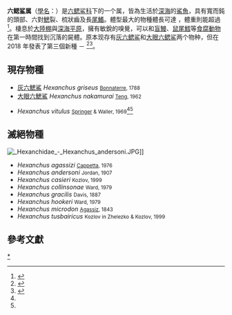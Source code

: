 {{automatic taxobox
| name = 六鳃鲨属
| fossil_range = [[錫內穆階|錫內穆階]] - [[全新世|現今]]<ref>{{cite journal |last=Sepkoski |first=Jack |authorlink= |coauthors= |title=A compendium of fossil marine animal genera (Chondrichthyes entry) |journal=Bulletins of American Paleontology |volume=364 |issue= |page=560 |publisher= |location= |year=2002 |url=http://strata.ummp.lsa.umich.edu/jack/showgenera.php?taxon=575&rank=class |doi= |id= |accessdate=2008-01-09 |deadurl=yes |archiveurl=https://web.archive.org/web/20110930154826/http://strata.ummp.lsa.umich.edu/jack/showgenera.php?taxon=575&rank=class |archivedate=2011-09-30 |df= }}</ref> {{Fossil range|196|0}} 
| image = Hexanchus griseus (Bluntnose sixgill shark).gif
| image_width = 250px
| image_caption = [[灰六鰓鯊|灰六鰓鯊]] ''Hexanchus griseus''
| taxon = Hexanchus
| authority = [[康斯坦丁·萨米埃尔·拉菲内克-施马尔茨|Rafinesque]], 1810
| subdivision_ranks = [[種|種]]
| subdivision = 見內文
}}
'''六鳃鲨属'''（[[學名|學名]]：'''''{{lang|la|Hexanchus}}'''''）是[[六鳃鲨科|六鳃鲨科]]下的一个属，皆為生活於[[深海|深海]]的[[鯊魚|鯊魚]]，具有寬而鈍的頭部、六對[[鰓|鰓]]裂、梳狀齒及長[[尾鰭|尾鰭]]。體型最大的物種體長可達 {{convert|8|m|ft|abbr=on}}，體重則能超過 {{convert|600|kg|lb|abbr=on}}<ref name="Animal">{{cite book |last=Kindersley |first= Dorling |year=2001,2005 |title=Animal |url=https://archive.org/details/animalencycloped00barb |location=New York City |publisher=DK Publishing |isbn=0-7894-7764-5}}</ref>。棲息於[[大陸棚|大陸棚]]與[[深海平原|深海平原]]，擁有敏銳的嗅覺，可以和[[盲鰻|盲鰻]]、[[鼠尾鱈科|鼠尾鱈]]等[[食腐動物|食腐動物]]在第一時間找到沉落的屍體。原本现存有[[灰六鳃鲨|灰六鳃鲨]]和[[大眼六鳃鲨|大眼六鳃鲨]]两个物种，但在 2018 年發表了第三個新種 － {{link-en|大西洋六鰓鯊|Atlantic sixgill shark}}<ref name="#1">{{Cite web |url=https://www.sciencedaily.com/releases/2018/02/180220122928.htm |title=存档副本 |accessdate=2019-02-01 |archive-date=2020-11-09 |archive-url=https://web.archive.org/web/20201109040044/https://www.sciencedaily.com/releases/2018/02/180220122928.htm |dead-url=no }}</ref><ref name="#2">{{Cite web |url=https://phys.org/news/2018-02-species-shark-genetic.html |title=存档副本 |accessdate=2019-02-01 |archive-date=2020-01-10 |archive-url=https://web.archive.org/web/20200110120408/https://phys.org/news/2018-02-species-shark-genetic.html |dead-url=no }}</ref>。

==現存物種==
* [[灰六鰓鯊|灰六鰓鯊]] ''Hexanchus griseus'' <small>[[皮埃爾·約瑟夫·博納埃爾|Bonnaterre]], 1788</small>
* [[大眼六鰓鯊|大眼六鰓鯊]] ''Hexanchus nakamurai'' <small>[[Teng_Huo-Tu|Teng]], 1962</small>
* {{link-en|大西洋六鰓鯊|Atlantic sixgill shark}} ''Hexanchus vitulus'' <small>[[Stewart_Springer|Springer]] & Waller, 1969</small><ref name="#1"/><ref name="#2"/>

==滅絕物種==
[[File:_Hexanchidae_-_Hexanchus_andersoni.JPG|thumb]]]]
* ''Hexanchus agassizi''  <small>[[Henri_Cappetta|Cappetta]], 1976</small>
* ''Hexanchus andersoni'' <small>Jordan, 1907</small>
* ''Hexanchus casieri'' <small>Kozlov, 1999</small>
* ''Hexanchus collinsonae'' <small>Ward, 1979</small>
* ''Hexanchus gracilis'' <small>Davis, 1887</small>
* ''Hexanchus hookeri'' <small>Ward, 1979</small>
* ''Hexanchus microdon'' <small>[[路易士·阿格西|Agassiz]], 1843</small>
* ''Hexanchus tusbairicus'' <small>Kozlov in Zhelezko & Kozlov, 1999</small>

==參考文獻==
{{reflist}}

{{Selachimorpha|H.}}
{{Taxonbar|from=Q311682}}
[[Category:六鳃鲨属|*]]